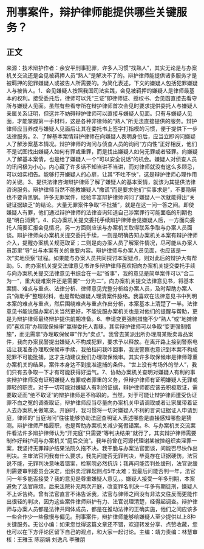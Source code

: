# 刑事案件，辩护律师能提供哪些关键服务？
## 正文
来源：技术辩护作者：余安平刑事犯罪，许多人习惯“找熟人”，其实无论是与办案机关交流还是会见被羁押人员“熟人”是解决不了的。辩护律师能提供诸多服务才是被羁押的犯罪嫌疑人或被告人所需要的。为简化表述，下文的嫌疑人包括犯罪嫌疑人与被告人。1、会见嫌疑人按照我国司法实践，会见被羁押的嫌疑人是律师最基本的权利。接受委托后，律师可以凭“三证”即律师证、授权书、会见函直接去看守所与嫌疑人见面。虽然有些看守所在辩护律师首次会见时要求提供委托人与嫌疑人亲属关系证明，但这并不妨碍辩护律师可以直接与嫌疑人见面。只有与嫌疑人见面，才能掌握第一手材料，这是各种非律师的“熟人”所无法直接提供的服务。辩护律师应当养成与嫌疑人见面后让其在委托书上签字打指模的习惯，便于提供下一步法律服务。2、了解基本案情辩护律师在向嫌疑人表明身份后，应当立即询问嫌疑人了解涉案基本情况。辩护律师的询问与侦查人员的询问“方向性”正好相反，他们不是试图找出嫌疑人如何有罪或重罪，而是找出嫌疑人如何无罪或者轻罪。向嫌疑人了解基本案情，也是给了嫌疑人一个“可以安全说话”的机会。嫌疑人对侦查人员的讯问极为小心，内心藏了许多话不知当讲不当讲，而对律师就没有这么多顾忌，可以如实相告。能够打开嫌疑人的心扉，让其“不吐不快”，这是辩护律师心理作用的关键。3、提供法律咨询辩护律师了解了嫌疑人的基本案情，就该为其提供法律咨询服务。辩护律师当然不能教嫌疑人“撒谎”而是要求他们“实事求是”，不要隐瞒也不要背黑锅。许多无罪案件，经验丰富辩护律师询问了嫌疑人一次就能得出“关键证据缺乏”的结论。大量无罪案件争取“不批捕”，就是在这一问一答之间。即使嫌疑人有罪，他们通过辩护律师的法律咨询知道自己涉案罪行可能面临的刑期也是“明白消费”。4、向办案机关提交委托手续辩护律师会见嫌疑人后，一方面向委托人简要汇报会见情况，另一方面则应该与办案机关取得联系争取与办案人员面谈。辩护律师向办案机关提交委托手续，一则是明确告知办案机关本案有辩护律师介入，提醒办案机关规范取证；二则是向办案人员了解案件情况，尽可能从办案人员那里“导”出与本案有关的重要内容。辩护律师与办案人员见面，也应该是一次“实地侦察”过程。如果能与办案人员共同探讨本案疑点，则对此后的辩护大有帮助。5、向办案机关提交法律意见书许多辩护律师喜欢把向办案机关提交委托手续与向办案机关提交法律意见书综合在一起“省事”，我的意见是简单案件可以“合二为一”，重大疑难案件还是需要“一分为二”。向办案机关提交法律意见书，将基本案情、难点与重点、法律分析、律师意见完整分析给办案人员，及时帮助办案人员“做助手”整理材料，也是帮助嫌疑人理清案件脉络。我喜欢在法律意见书中列明本案的难点与重点，然后围绕难点与重点作出分析，本案基本上清楚了一半。法律意见书能说服办案机关当然更好，不能说服办案机关也是对他们的提醒与帮助，更是为辩护律师最终辩护提供前期准备。6、申请变更强制措施不少“熟人”或“地摊律师”喜欢用“办理取保候审”赢得委托人青睐，其实辩护律师可以争取“变更强制措施”，而无需拿“办理取保候审”作为“卖点”。我曾去某派出所办理周某贩卖毒品案件，我向办案民警提出嫌疑人不构成犯罪，要求予以释放。在离开路上接到警察电话让我准备办理取保候审手续，我拍档问我咋回事，我说警察也意识到本案不构成犯罪不可能批捕，这才主动建议我们办理取保候审。其实许多取保候审是律师尊重办案机关的结果，案件本身达不到批准逮捕的条件。“世上没有考场外的举人”，我们只有去争取一下才有可能获得好运气。7、协助办案机关查明对嫌疑人有利的事实辩护律师没有证明嫌疑人有罪或者罪重的义务，但辩护律师有证明嫌疑人无罪或罪轻的职责。对于一切可能对嫌疑人有利的证据，辩护律师都应该去积极取证，需要取证而“绝不取证”的辩护律师是不称职的。当然，对于可能让辩护律师遭受伪证罪不白之冤的调查取证，辩护律师应当尽量向办案机关申请调取或者让家属带着证人去办案机关做笔录。开庭时，我习惯将一切对嫌疑人不利的言词证据证人申请到庭，律师的“当庭询问”往往能够协助法庭查明证人表述哪些是直接感知哪些是猜测。辩护律师严格履职，也是帮助办案机关减少冤假错案。8、与办案机关交流案件看法许多辩护律师认为“开完庭”只需要“等判决结果”就行了，其实辩护律师需要制作好辩护词与办案机关“庭后交流”。我年前曾在河源代理谢某被控组织卖淫罪一案，我坚持无罪辩护结果法院久拖不决。我干脆与办案法官面谈，问能否尽快作出判决。主审法官问我有什么要求，我先问能否无罪判决，毕竟存在证据硬伤，法官说不能，无罪判决意味着错案，检察院必然抗诉；我再问能否判处缓刑，法官说缓刑需要审判委员会决定，组织卖淫罪起刑点5年太难；我最后问能否判一年，法官问一年多能否接受？我的意见是尊重嫌疑人意见，。嫌疑人接受一年多刑期，本案避免了法官麻烦。后来法院补充两次开庭，改变罪名判决一年多有期徒刑，嫌疑人不上诉告终。曾有法官直言不讳告诉我，法官与律师之间没有非法交往反而更能作出很轻的判决，因为这些案件律师辩护有力、法官说理清楚，经得起调查。辩护律师与办案人员都是法律共同体成员，都是在推动法律的正确实施，他们之间应该多一些合作少一些傲慢与偏见。刑事案件，辩护律师能够给嫌疑人至少提供以上8种关键服务。无讼小编：如果您觉得这篇文章还不错，欢迎转发分享、点赞收藏，您也可以在下方评论区留下自己的观点，和大家一起讨论。主编：靖力责编：林慧审核：王雅玉 陈丽娟 刘逸凡 李雅朋